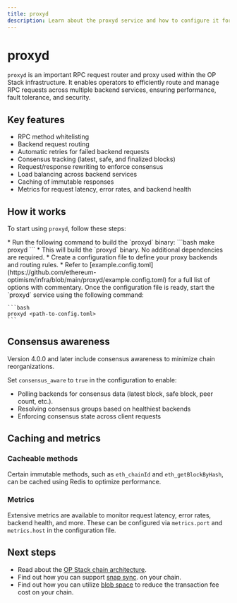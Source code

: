 ```yaml
---
title: proxyd
description: Learn about the proxyd service and how to configure it for use in the OP Stack.
---
```






# proxyd

`proxyd` is an important RPC request router and proxy used within the OP Stack infrastructure. It enables operators to efficiently route and manage RPC requests across multiple backend services, ensuring performance, fault tolerance, and security.

## Key features
*   RPC method whitelisting
*   Backend request routing
*   Automatic retries for failed backend requests
*   Consensus tracking (latest, safe, and finalized blocks)
*   Request/response rewriting to enforce consensus
*   Load balancing across backend services
*   Caching of immutable responses
*   Metrics for request latency, error rates, and backend health

## How it works

To start using `proxyd`, follow these steps:

<Steps>
  <Step title="**Build the binary**:">
  *   Run the following command to build the `proxyd` binary:
        ```bash
        make proxyd
        ```
    *   This will build the `proxyd` binary. No additional dependencies are required.
  </Step>

  <Step title="**Configure `proxyd`**:">
  *   Create a configuration file to define your proxy backends and routing rules.
    *   Refer to [example.config.toml](https://github.com/ethereum-optimism/infra/blob/main/proxyd/example.config.toml) for a full list of options with commentary.
  </Step>

  <Step title="**Start the service**:">
  Once the configuration file is ready, start the `proxyd` service using the following command:
  
    ```bash
    proxyd <path-to-config.toml>
    ```
  </Step>
</Steps>

## Consensus awareness

Version 4.0.0 and later include consensus awareness to minimize chain reorganizations.

Set `consensus_aware` to `true` in the configuration to enable:

*   Polling backends for consensus data (latest block, safe block, peer count, etc.).
*   Resolving consensus groups based on healthiest backends
*   Enforcing consensus state across client requests

## Caching and metrics

### Cacheable methods

Certain immutable methods, such as `eth_chainId` and `eth_getBlockByHash`, can be cached using Redis to optimize performance.

### Metrics

Extensive metrics are available to monitor request latency, error rates, backend health, and more. These can be configured via `metrics.port` and `metrics.host` in the configuration file.

## Next steps

*   Read about the [OP Stack chain architecture](/operators/chain-operators/architecture).
*   Find out how you can support [snap sync](/operators/chain-operators/management/snap-sync).
    on your chain.
*   Find out how you can utilize [blob space](/operators/chain-operators/management/blobs)
    to reduce the transaction fee cost on your chain.
